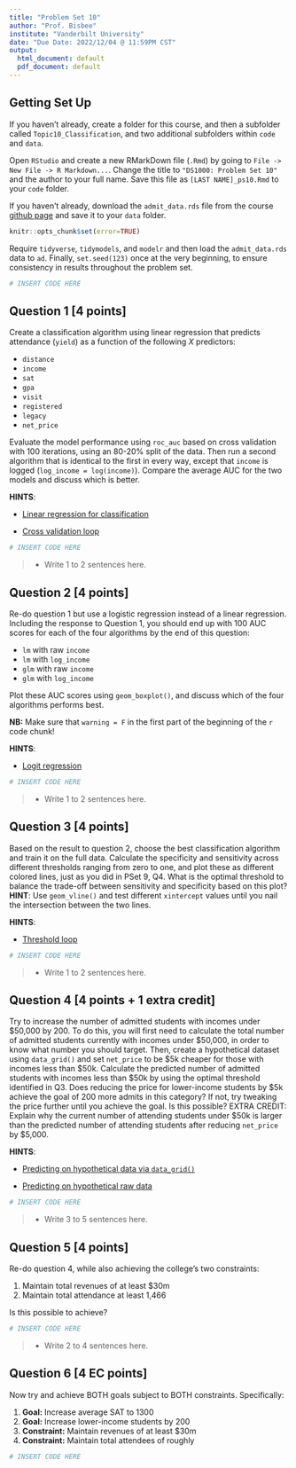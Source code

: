 ```yaml
---
title: "Problem Set 10"
author: "Prof. Bisbee"
institute: "Vanderbilt University"
date: "Due Date: 2022/12/04 @ 11:59PM CST"
output:
  html_document: default
  pdf_document: default
---
```


## Getting Set Up

If you haven't already, create a folder for this course, and then a subfolder called `Topic10_Classification`, and two additional subfolders within `code` and `data`.

Open `RStudio` and create a new RMarkDown file (`.Rmd`) by going to `File -> New File -> R Markdown...`.
Change the title to `"DS1000: Problem Set 10"` and the author to your full name. Save this file as `[LAST NAME]_ps10.Rmd` to your `code` folder.

If you haven't already, download the `admit_data.rds` file from the course [github page](https://github.com/jbisbee1/DS1000-F2022/blob/master/Lectures/Topic10_Classification/data/admit_data.rds) and save it to your `data` folder.

```r
knitr::opts_chunk$set(error=TRUE)
```

Require `tidyverse`, `tidymodels`, and `modelr` and then load the `admit_data.rds` data to `ad`. Finally, `set.seed(123)` once at the very beginning, to ensure consistency in results throughout the problem set.
```r
# INSERT CODE HERE
```


## Question 1 [4 points]

Create a classification algorithm using linear regression that predicts attendance (`yield`) as a function of the following $X$ predictors:

- `distance`
- `income`
- `sat`
- `gpa`
- `visit`
- `registered`
- `legacy`
- `net_price`

Evaluate the model performance using `roc_auc` based on cross validation with 100 iterations, using an 80-20% split of the data. Then run a second algorithm that is identical to the first in every way, except that `income` is logged (`log_income = log(income)`). Compare the average AUC for the two models and discuss which is better.

**HINTS**:

* [Linear regression for classification](https://www.jamesbisbee.com/DS1000-F2022/Lectures/Topic10_Classification/code/Topic10_Classification_part1_slides.html#81)

* [Cross validation loop](https://www.jamesbisbee.com/DS1000-F2022/Lectures/Topic10_Classification/code/Topic10_Classification_part3_slides.html#23)

```r
# INSERT CODE HERE
```

> - Write 1 to 2 sentences here.

## Question 2 [4 points]

Re-do question 1 but use a logistic regression instead of a linear regression. Including the response to Question 1, you should end up with 100 AUC scores for each of the four algorithms by the end of this question:

- `lm` with raw `income`
- `lm` with `log_income`
- `glm` with raw `income`
- `glm` with `log_income`

Plot these AUC scores using `geom_boxplot()`, and discuss which of the four algorithms performs best. 

**NB:** Make sure that `warning = F` in the first part of the beginning of the `r` code chunk!

**HINTS**:

* [Logit regression](https://www.jamesbisbee.com/DS1000-F2022/Lectures/Topic10_Classification/code/Topic10_Classification_part2_slides.html#35)


```r
# INSERT CODE HERE
```

> - Write 1 to 2 sentences here.

## Question 3 [4 points]

Based on the result to question 2, choose the best classification algorithm and train it on the full data. Calculate the specificity and sensitivity across different thresholds ranging from zero to one, and plot these as different colored lines, just as you did in PSet 9, Q4. What is the optimal threshold to balance the trade-off between sensitivity and specificity based on this plot? **HINT**: Use `geom_vline()` and test different `xintercept` values until you nail the intersection between the two lines.

**HINTS**:

* [Threshold loop](https://www.jamesbisbee.com/DS1000-F2022/Lectures/Topic10_Classification/code/Topic10_Classification_part1_slides.html#95)


```r
# INSERT CODE HERE
```

> - Write 1 to 2 sentences here.

## Question 4 [4 points + 1 extra credit]

Try to increase the number of admitted students with incomes under \$50,000 by 200. To do this, you will first need to calculate the total number of admitted students currently with incomes under \$50,000, in order to know what number you should target. Then, create a hypothetical dataset using `data_grid()` and set `net_price` to be \$5k cheaper for those with incomes less than \$50k. Calculate the predicted number of admitted students with incomes less than \$50k by using the optimal threshold identified in Q3. Does reducing the price for lower-income students by \$5k achieve the goal of 200 more admits in this category? If not, try tweaking the price further until you achieve the goal. Is this possible? EXTRA CREDIT: Explain why the current number of attending students under \$50k is larger than the predicted number of attending students after reducing `net_price` by \$5,000.

**HINTS**:

* [Predicting on hypothetical data via `data_grid()`](https://www.jamesbisbee.com/DS1000-F2022/Lectures/Topic10_Classification/code/Topic10_Classification_part3_slides.html#37)

* [Predicting on hypothetical raw data](https://www.jamesbisbee.com/DS1000-F2022/Lectures/Topic10_Classification/code/Topic10_Classification_part3_slides.html#51)


```r
# INSERT CODE HERE
```

> - Write 3 to 5 sentences here.

## Question 5 [4 points]

Re-do question 4, while also achieving the college's two constraints: 

1. Maintain total revenues of at least \$30m
2. Maintain total attendance at least 1,466

Is this possible to achieve?

```r
# INSERT CODE HERE
```

> - Write 2 to 4 sentences here.

## Question 6 [4 EC points]

Now try and achieve BOTH goals subject to BOTH constraints. Specifically:

1. **Goal:** Increase average SAT to 1300
2. **Goal:** Increase lower-income students by 200
3. **Constraint:** Maintain revenues of at least \$30m
4. **Constraint:** Maintain total attendees of roughly 

```r
# INSERT CODE HERE
```